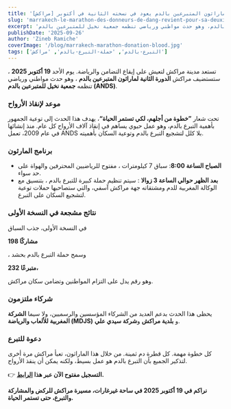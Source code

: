 ```yaml
---
title: '[مراكش] ماراثون المتبرعين بالدم يعود في نسخته الثانية في أكتوبر'
slug: 'marrakech-le-marathon-des-donneurs-de-dang-revient-pour-sa-deuxieme-edition-en-octobre'
excerpt: 'ستستضيف مراكش الدورة الثانية لماراثون المتبرعين بالدم، وهو حدث مواطني ورياضي تنظمه جمعية نخيل للمتبرعين بالدم (ANDS).'
publishDate: '2025-09-26'
author: 'Zineb Ramiche'
coverImage: '/blog/marrakech-marathon-donation-blood.jpg'
tags: ['التبرع-بالدم', 'حملة-التبرع-بالدم', 'مراكش']
---
```


تستعد مدينة مراكش لتعيش على إيقاع التضامن والرياضة. يوم الأحد **19 أكتوبر 2025** ، ستستضيف مراكش **الدورة الثانية لماراثون المتبرعين بالدم** ، وهو حدث مواطني ورياضي تنظمه **جمعية نخيل للمتبرعين بالدم (ANDS)**.

### موعد لإنقاذ الأرواح

تحت شعار **”خطوة من أجلهم، لكي تستمر الحياة“**، يهدف هذا الحدث إلى توعية الجمهور بأهمية التبرع بالدم، وهو عمل حيوي يساهم في إنقاذ آلاف الأرواح كل عام. منذ إنشائها في عام 2009، تعمل ANDS بلا كلل لتشجيع التبرع بالدم وتوعية السكان بأهميته.

### برنامج ا**لمارثون**

-   **الصباح الساعة 8:00**: سباق 7 كيلومترات ، مفتوح للرياضيين المحترفين والهواة على حد سواء.
-   **بعد الظهر حوالي الساعة 3 زوالا** : سيتم تنظيم حملة كبيرة للتبرع بالدم ، بتنسيق مع الوكالة المغربية للدم ومشتقاته جهة مراكش آسفي، والتي ستصاحبها حملات توعية لتشجيع السكان على التبرع.

### نتائج مشجعة في النسخة الأولى

في النسخة الأولى، جذب السباق

**198 مشاركًا**

، وسمح حملة التبرع بالدم بحشد

**232 متبرعًا،**

وهو رقم يدل على التزام المواطنين وتضامن سكان مراكش.

### شركاء ملتزمون

يحظى هذا الحدث بدعم العديد من الشركاء المؤسسين والرسميين، ولا سيما **الشركة المغربية للألعاب والرياضة (MDJS)** و **بلدية مراكش** و**شركة سيدي علي**.

### **دعوة للتبرع**

كل خطوة مهمة. كل قطرة دم ثمينة. من خلال هذا الماراثون، تعبأ مراكش مرة أخرى لتذكير الجميع بأن التبرع بالدم هو عمل بسيط، ولكنه يمكن أن ينقذ الأرواح.

👉 **التسجيل مفتوح الآن عبر هذا [الرابط](https://docs.google.com/forms/d/e/1FAIpQLScnd0XjxS2HIMN-hYgp-JtIl9veeg7i36ORRcpNc7J2CgZMKg/viewform).**

**نراكم في 19 أكتوبر 2025 في ساحة غيرغارات، مسيرة مراكش للركض والمشاركة والتبرع، حتى تستمر الحياة.**
